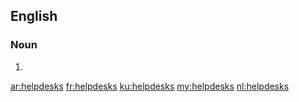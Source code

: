 ==English==

===Noun===
{{head|en|noun plural form}}

# {{plural of|helpdesk|lang=en}}

[[ar:helpdesks]]
[[fr:helpdesks]]
[[ku:helpdesks]]
[[my:helpdesks]]
[[nl:helpdesks]]